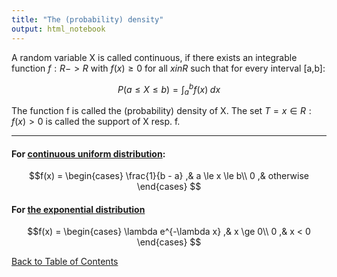 ```yaml
---
title: "The (probability) density"
output: html_notebook
---
```


A random variable X is called continuous, if there exists an integrable function $f: R -> R$ with $f(x) \ge 0$ for all $x in R$ such that for every interval [a,b]:

$$P(a \le X \le b) = \int_{a}^{b} f(x) \; dx$$

The function f is called the (probability) density of X. The set
$T = {x \in R: f(x) > 0}$ is called the support of X resp. f.

---

#### For [continuous uniform distribution](./uniformDistribution):

$$f(x) = \begin{cases}
\frac{1}{b - a}
,& a \le x \le b\\
0  ,& otherwise
\end{cases} $$

#### For [the exponential distribution](./exponentialDistribution.nb.html)

$$f(x) = \begin{cases}
\lambda e^{-\lambda x} ,& x \ge 0\\
0  ,& x < 0
\end{cases} $$

[Back to Table of Contents](../)